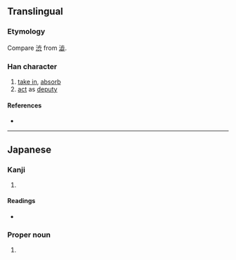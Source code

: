 {{character info/new}}
{{also|攝|摄}}
==Translingual==
{{Han simplified forms|攝|摂|摄}}

===Etymology===
{{Han simp|攝}} Compare [[渋]] from [[澁]].

===Han character===
{{Han char|rn=64|rad=手|as=10|sn=13|four=|canj=QSJO|ids=⿰扌⿳耳丷八}}

# [[take in]], [[absorb]]
# [[act]] as [[deputy]]

====References====
* {{Han ref|kx=0449.081|dkj=12557|dj=0799.310|hdz=31928.131|uh=6442|ud=25666}}

----

==Japanese==
{{ja-kanji forms|摂|攝}}

===Kanji===
{{ja-kanji|grade=c|rs=手10|style=s|kyu=攝}}

# {{defn|lang=ja|sort=手10}}

====Readings====
* {{ja-readings|goon=しょう<せふ|kanon=しょう<せふ|kanyoon=せつ|kun=おさ-める, かね-る, と-る}}

===Proper noun===
{{ja-pos|おさむ|proper|kyu=攝}}

# {{given name|male|lang=ja|sort=おさむ}}